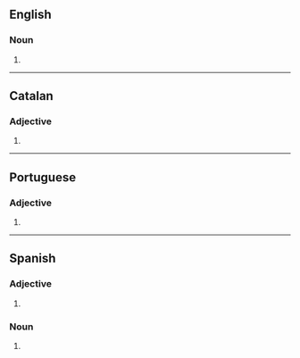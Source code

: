 {{also|fresco's}}
==English==

===Noun===
{{head|en|noun plural form}}

# {{plural of|fresco|lang=en}}

----

==Catalan==

===Adjective===
{{head|ca|adjective form}}

# {{masculine plural of|fresc|lang=ca}}

----

==Portuguese==

===Adjective===
{{head|pt|adjective form}}

# {{pt-adj form of|fresco|m|pl}}

----

==Spanish==

===Adjective===
{{head|es|adjective form}}

# {{es-adj form of|fresco|m|pl}}

===Noun===
{{head|es|noun plural form|g=m-p}}

# {{inflection of|fresco||p|lang=es}}